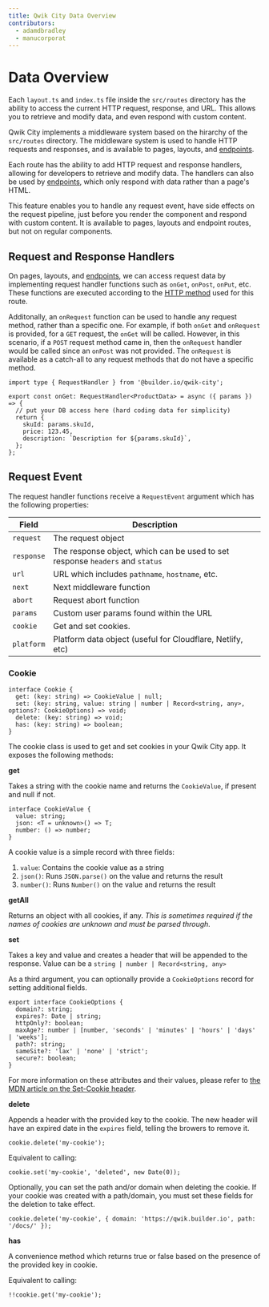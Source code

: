 ```yaml
---
title: Qwik City Data Overview
contributors:
  - adamdbradley
  - manucorporat
---
```


# Data Overview

Each `layout.ts` and `index.ts` file inside the `src/routes` directory has the ability to access the current HTTP request, response, and URL. This allows you to retrieve and modify data, and even respond with custom content.

Qwik City implements a middleware system based on the hirarchy of the `src/routes` directory. The middleware system is used to handle HTTP requests and responses, and is available to pages, layouts, and [endpoints](/docs/(qwikcity)/endpoints/index.mdx).

Each route has the ability to add HTTP request and response handlers, allowing for developers to retrieve and modify data. The handlers can also be used by [endpoints](/docs/(qwikcity)/endpoints/index.mdx), which only respond with data rather than a page's HTML.

This feature enables you to handle any request event, have side effects on the request pipeline, just before you render the component and respond with custom content. It is available to pages, layouts and endpoint routes, but not on regular components.

## Request and Response Handlers

On pages, layouts, and [endpoints](/docs/(qwikcity)/endpoints/index.mdx), we can access request data by implementing request handler functions such as `onGet`, `onPost`, `onPut`, etc. These functions are executed according to the [HTTP method](https://developer.mozilla.org/en-US/docs/Web/HTTP/Methods) used for this route.

Additonally, an `onRequest` function can be used to handle any request method, rather than a specific one. For example, if both `onGet` and `onRequest` is provided, for a `GET` request, the `onGet` will be called. However, in this scenario, if a `POST` request method came in, then the `onRequest` handler would be called since an `onPost` was not provided.
The `onRequest` is available as a catch-all to any request methods that do not have a specific method.

```tsx
import type { RequestHandler } from '@builder.io/qwik-city';

export const onGet: RequestHandler<ProductData> = async ({ params }) => {
  // put your DB access here (hard coding data for simplicity)
  return {
    skuId: params.skuId,
    price: 123.45,
    description: `Description for ${params.skuId}`,
  };
};
```

## Request Event

The request handler functions receive a `RequestEvent` argument which has the following properties:

| Field      | Description                                                                   |
| ---------- | ----------------------------------------------------------------------------- |
| `request`  | The request object                                                            |
| `response` | The response object, which can be used to set response `headers` and `status` |
| `url`      | URL which includes `pathname`, `hostname`, etc.                               |
| `next`     | Next middleware function                                                      |
| `abort`    | Request abort function                                                        |
| `params`   | Custom user params found within the URL                                       |
| `cookie`   | Get and set cookies.                                                          |
| `platform` | Platform data object (useful for Cloudflare, Netlify, etc)                    |

### Cookie

```tsx
interface Cookie {
  get: (key: string) => CookieValue | null;
  set: (key: string, value: string | number | Record<string, any>, options?: CookieOptions) => void;
  delete: (key: string) => void;
  has: (key: string) => boolean;
}
```

The cookie class is used to get and set cookies in your Qwik City app. It exposes the following methods:

**get**

Takes a string with the cookie name and returns the `CookieValue`, if present and null if not.

```tsx
interface CookieValue {
  value: string;
  json: <T = unknown>() => T;
  number: () => number;
}
```

A cookie value is a simple record with three fields:

1. `value`: Contains the cookie value as a string
2. `json()`: Runs `JSON.parse()` on the value and returns the result
3. `number()`: Runs `Number()` on the value and returns the result

**getAll**

Returns an object with all cookies, if any. _This is sometimes required if the names of cookies are unknown and must be parsed through._

**set**

Takes a key and value and creates a header that will be appended to the response. Value can be a `string | number | Record<string, any>`

As a third argument, you can optionally provide a `CookieOptions` record for setting additional fields.

```tsx
export interface CookieOptions {
  domain?: string;
  expires?: Date | string;
  httpOnly?: boolean;
  maxAge?: number | [number, 'seconds' | 'minutes' | 'hours' | 'days' | 'weeks'];
  path?: string;
  sameSite?: 'lax' | 'none' | 'strict';
  secure?: boolean;
}
```

For more information on these attributes and their values, please refer to [the MDN article on the Set-Cookie header](https://developer.mozilla.org/en-US/docs/Web/HTTP/Headers/Set-Cookie#attributes).

**delete**

Appends a header with the provided key to the cookie. The new header will have an expired date in the `expires` field, telling the browers to remove it.

```tsx
cookie.delete('my-cookie');
```

Equivalent to calling:

```tsx
cookie.set('my-cookie', 'deleted', new Date(0));
```

Optionally, you can set the path and/or domain when deleting the cookie. If your cookie was created with a path/domain, you must set these fields for the deletion to take effect.

```tsx
cookie.delete('my-cookie', { domain: 'https://qwik.builder.io', path: '/docs/' });
```

**has**

A convenience method which returns true or false based on the presence of the provided key in cookie.

Equivalent to calling:

```tsx
!!cookie.get('my-cookie');
```
